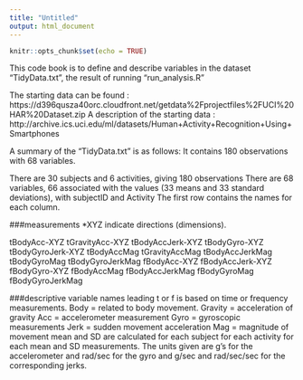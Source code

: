 ---
title: "Untitled"
output: html_document
---

```{r setup, include=FALSE}
knitr::opts_chunk$set(echo = TRUE)
```

This code book is to define and describe variables in the dataset "TidyData.txt", the result of running "run_analysis.R"

The starting data can be found : https://d396qusza40orc.cloudfront.net/getdata%2Fprojectfiles%2FUCI%20HAR%20Dataset.zip
A description of the starting data :  http://archive.ics.uci.edu/ml/datasets/Human+Activity+Recognition+Using+Smartphones

A summary of the "TidyData.txt" is as follows:
It contains 180 observations with 68 variables. 

There are 30 subjects and 6 activities, giving 180 observations
There are 68 variables, 66 associated with the values (33 means and 33 standard deviations), with subjectID and Activity
The first row contains the names for each column. 

###measurements
*XYZ indicate directions (dimensions).

tBodyAcc-XYZ
tGravityAcc-XYZ
tBodyAccJerk-XYZ
tBodyGyro-XYZ
tBodyGyroJerk-XYZ
tBodyAccMag
tGravityAccMag
tBodyAccJerkMag
tBodyGyroMag
tBodyGyroJerkMag
fBodyAcc-XYZ
fBodyAccJerk-XYZ
fBodyGyro-XYZ
fBodyAccMag
fBodyAccJerkMag
fBodyGyroMag
fBodyGyroJerkMag

###descriptive variable names
leading t or f is based on time or frequency measurements.
Body = related to body movement.
Gravity = acceleration of gravity
Acc = accelerometer measurement
Gyro = gyroscopic measurements
Jerk = sudden movement acceleration
Mag = magnitude of movement
mean and SD are calculated for each subject for each activity for each mean and SD measurements. The units given are g’s for the accelerometer and rad/sec for the gyro and g/sec and rad/sec/sec for the corresponding jerks.